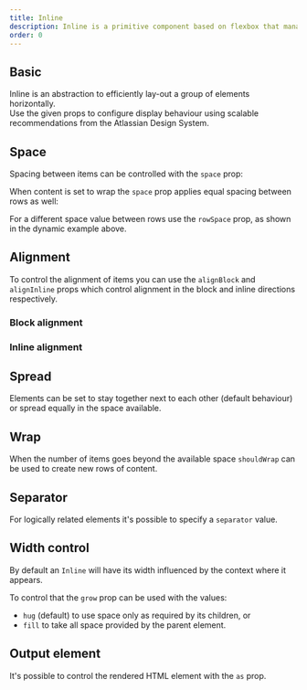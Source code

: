 ```yaml
---
title: Inline
description: Inline is a primitive component based on flexbox that manages the horizontal layout of direct children.
order: 0
---
```



## Basic

Inline is an abstraction to efficiently lay-out a group of elements horizontally.  
Use the given props to configure display behaviour using scalable recommendations from the Atlassian Design System.

<Example Component={InlineBasic} packageName="@atlaskit/primitives/inline" />

## Space

Spacing between items can be controlled with the `space` prop:

<Example Component={InlineSpaceBasic} packageName="@atlaskit/primitives/inline" />

When content is set to wrap the `space` prop applies equal spacing between rows as well:

<Example Component={InlineSpaceWrap} packageName="@atlaskit/primitives/inline" />

For a different space value between rows use the `rowSpace` prop, as shown in the dynamic example above.

## Alignment

To control the alignment of items you can use the `alignBlock` and `alignInline` props which control
alignment in the block and inline directions respectively.

### Block alignment

<Example Component={InlineAlignBlock} packageName="@atlaskit/primitives/inline" />

### Inline alignment

<Example Component={InlineAlignInline} packageName="@atlaskit/primitives/inline" />

## Spread

Elements can be set to stay together next to each other (default behaviour) or spread equally in the space available.

<Example Component={InlineSpread} packageName="@atlaskit/primitives/inline" />

## Wrap

When the number of items goes beyond the available space `shouldWrap` can be used to create new rows of content.

<Example Component={InlineWrap} packageName="@atlaskit/primitives/inline" />

## Separator

For logically related elements it's possible to specify a `separator` value.

<Example Component={InlineSeparator} packageName="@atlaskit/primitives/inline" />

## Width control

By default an `Inline` will have its width influenced by the context where it appears.

To control that the `grow` prop can be used with the values:

* `hug` (default) to use space only as required by its children, or
* `fill` to take all space provided by the parent element.

<Example Component={InlineGrow} packageName="@atlaskit/primitives/inline" />

## Output element

It's possible to control the rendered HTML element with the `as` prop.

<Example Component={InlineAs} packageName="@atlaskit/primitives/inline" />
